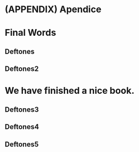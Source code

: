 # (APPENDIX) Apendice {-}

# Final Words


## Deftones
## Deftones2

# We have finished a nice book.

## Deftones3
## Deftones4
## Deftones5
